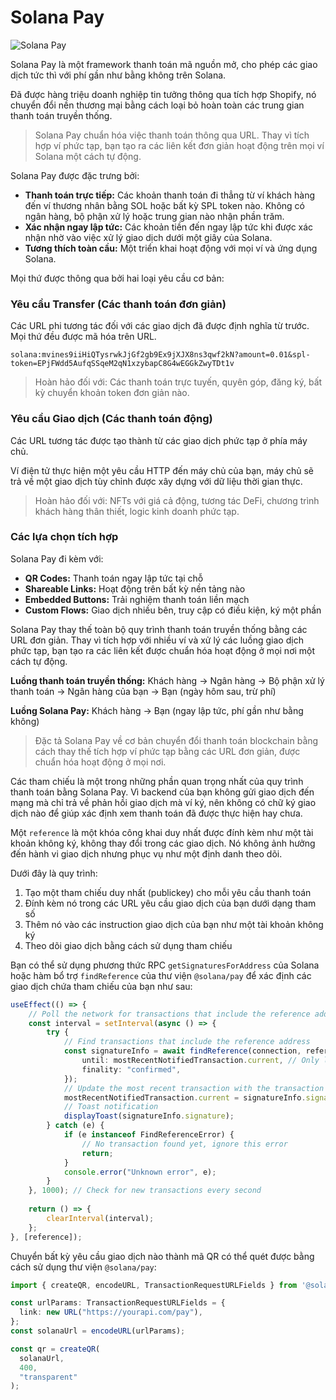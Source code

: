 
# Solana Pay

![Solana Pay](/graphics/course-banners/solana-pay.png)

Solana Pay là một framework thanh toán mã nguồn mở, cho phép các giao dịch tức thì với phí gần như bằng không trên Solana.

Đã được hàng triệu doanh nghiệp tin tưởng thông qua tích hợp Shopify, nó chuyển đổi nền thương mại bằng cách loại bỏ hoàn toàn các trung gian thanh toán truyền thống.

> Solana Pay chuẩn hóa việc thanh toán thông qua URL. Thay vì tích hợp ví phức tạp, bạn tạo ra các liên kết đơn giản hoạt động trên mọi ví Solana một cách tự động.

<ArticleSection name="Các chức năng chính" id="core-functionalities" level="h2" />

Solana Pay được đặc trưng bởi:
- **Thanh toán trực tiếp:** Các khoản thanh toán đi thẳng từ ví khách hàng đến ví thương nhân bằng SOL hoặc bất kỳ SPL token nào. Không có ngân hàng, bộ phận xử lý hoặc trung gian nào nhận phần trăm.
- **Xác nhận ngay lập tức:** Các khoản tiền đến ngay lập tức khi được xác nhận nhờ vào việc xử lý giao dịch dưới một giây của Solana.
- **Tương thích toàn cầu:** Một triển khai hoạt động với mọi ví và ứng dụng Solana.

Mọi thứ được thông qua bởi hai loại yêu cầu cơ bản:

### Yêu cầu Transfer (Các thanh toán đơn giản)

Các URL phi tương tác đối với các giao dịch đã được định nghĩa từ trước. Mọi thứ đều được mã hóa trên URL.

```
solana:mvines9iiHiQTysrwkJjGf2gb9Ex9jXJX8ns3qwf2kN?amount=0.01&spl-token=EPjFWdd5AufqSSqeM2qN1xzybapC8G4wEGGkZwyTDt1v
```

> Hoàn hảo đối với: Các thanh toán trực tuyến, quyên góp, đăng ký, bất kỳ chuyển khoản token đơn giản nào.

### Yêu cầu Giao dịch (Các thanh toán động)

Các URL tương tác được tạo thành từ các giao dịch phức tạp ở phía máy chủ.

Ví điện tử thực hiện một yêu cầu HTTP đến máy chủ của bạn, máy chủ sẽ trả về một giao dịch tùy chỉnh được xây dựng với dữ liệu thời gian thực.

> Hoàn hảo đối với: NFTs với giá cả động, tương tác DeFi, chương trình khách hàng thân thiết, logic kinh doanh phức tạp.

### Các lựa chọn tích hợp

Solana Pay đi kèm với:
- **QR Codes:** Thanh toán ngay lập tức tại chỗ
- **Shareable Links:** Hoạt động trên bất kỳ nền tảng nào
- **Embedded Buttons:** Trải nghiệm thanh toán liền mạch
- **Custom Flows:** Giao dịch nhiều bên, truy cập có điều kiện, ký một phần

<ArticleSection name="Vì sao nó quan trọng" id="why-it-matters" level="h2" />

Solana Pay thay thế toàn bộ quy trình thanh toán truyền thống bằng các URL đơn giản. Thay vì tích hợp với nhiều ví và xử lý các luồng giao dịch phức tạp, bạn tạo ra các liên kết được chuẩn hóa hoạt động ở mọi nơi một cách tự động.

**Luồng thanh toán truyền thống:** Khách hàng → Ngân hàng → Bộ phận xử lý thanh toán → Ngân hàng của bạn → Bạn (ngày hôm sau, trừ phí)

**Luồng Solana Pay:** Khách hàng → Bạn (ngay lập tức, phí gần như bằng không)

> Đặc tả Solana Pay về cơ bản chuyển đổi thanh toán blockchain bằng cách thay thế tích hợp ví phức tạp bằng các URL đơn giản, được chuẩn hóa hoạt động ở mọi nơi.

<ArticleSection name="Tham chiếu" id="reference" level="h2" />

Các tham chiếu là một trong những phần quan trọng nhất của quy trình thanh toán bằng Solana Pay. Vì backend của bạn không gửi giao dịch đến mạng mà chỉ trả về phản hồi giao dịch mà ví ký, nên không có chữ ký giao dịch nào để giúp xác định xem thanh toán đã được thực hiện hay chưa.

Một `reference` là một khóa công khai duy nhất được đính kèm như một tài khoản không ký, không thay đổi trong các giao dịch. Nó không ảnh hưởng đến hành vi giao dịch nhưng phục vụ như một định danh theo dõi.

Dưới đây là quy trình:
1. Tạo một tham chiếu duy nhất (publickey) cho mỗi yêu cầu thanh toán
2. Đính kèm nó trong các URL yêu cầu giao dịch của bạn dưới dạng tham số
3. Thêm nó vào các instruction giao dịch của bạn như một tài khoản không ký
4. Theo dõi giao dịch bằng cách sử dụng tham chiếu

Bạn có thể sử dụng phương thức RPC `getSignaturesForAddress` của Solana hoặc hàm bổ trợ `findReference` của thư viện `@solana/pay` để xác định các giao dịch chứa tham chiếu của bạn như sau:

```ts
useEffect(() => {
    // Poll the network for transactions that include the reference address
    const interval = setInterval(async () => {
        try {
            // Find transactions that include the reference address
            const signatureInfo = await findReference(connection, reference, {
                until: mostRecentNotifiedTransaction.current, // Only look for transactions after the most recent one we've found
                finality: "confirmed",
            });
            // Update the most recent transaction with the transaction we just found
            mostRecentNotifiedTransaction.current = signatureInfo.signature;
            // Toast notification
            displayToast(signatureInfo.signature);
        } catch (e) {
            if (e instanceof FindReferenceError) {
                // No transaction found yet, ignore this error
                return;
            }
            console.error("Unknown error", e);
        }
    }, 1000); // Check for new transactions every second
    
    return () => {
        clearInterval(interval);
    };
}, [reference]);
```

<ArticleSection name="Tạo mã QR" id="qr-code-generation" level="h2" />

Chuyển bất kỳ yêu cầu giao dịch nào thành mã QR có thể quét được bằng cách sử dụng thư viện `@solana/pay`:

```ts
import { createQR, encodeURL, TransactionRequestURLFields } from '@solana/pay'; 

const urlParams: TransactionRequestURLFields = {
  link: new URL("https://yourapi.com/pay"),
};
const solanaUrl = encodeURL(urlParams);

const qr = createQR(
  solanaUrl,
  400,
  "transparent"
);
```